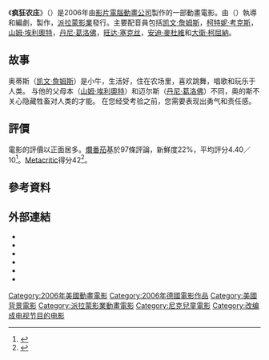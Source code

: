 {{Refimprove|time=2021-01-23T09:57:18+00:00}}
{{noteTA
|G1=Movie
|G2=Show
|1=zh-cn:疯狂农庄;zh-tw:瘋狂農莊：動物也開趴;
}}
{{Infobox film
| name = 疯狂农庄
| original_name = {{lang|en|''Barnyard''}}
| director = [[史蒂夫·欧德科克|史蒂夫·欧德科克]]
| producer = {{plainlist|
* 史蒂夫·欧德科克
* 保罗·马歇尔
}}
| writer = 史蒂夫·欧德科克
| starring = {{plainlist|
* [[凯文·詹姆斯_(演员)|凯文·詹姆斯]]
* [[柯特妮·考克斯|柯特妮·考克斯]]
* [[山姆·埃利奧特|山姆·埃利奧特]]
* [[丹尼·葛洛佛|丹尼·葛洛佛]]
* [[旺达·塞克丝|旺达·塞克丝]]
* [[安迪·麥杜維|安迪·麥杜維]]
* [[大衛·柯屈納|大衛·柯屈納]]
}}
| music = [[約翰·戴柏尼|約翰·戴柏尼]]
| editing = {{plainlist|
* 保罗·D·卡尔德
* [[比利·韋伯|比利·韋伯]]
}}
| studio = O Entertainment<ref name="AFIBarnyard">{{cite web|url=https://catalog.afi.com/Film/63712-BARNYARD|title=Detail view of Movies Page|website=www.afi.com|access-date=2021-01-06|archive-date=2020-11-28|archive-url=https://web.archive.org/web/20201128044855/https://catalog.afi.com/Film/63712-BARNYARD|dead-url=no}}</ref> 
| distributor = {{plainlist|
* [[派拉蒙影業|派拉蒙影業]]<ref name="AFIBarnyard" />
* [[尼克電影公司|尼克電影公司]]<ref name="AFIBarnyard" />
}}
| released = {{Film date|2006|8|4|美国|ref1=<ref name="AFIBarnyard" />|2006|10|05|德国}}
| runtime = 90分鐘
| country = {{plainlist|
* {{USA}}<ref name="AFIBarnyard" />
* {{GER}}<ref name="AFIBarnyard" />
}}
| language = [[英语|英语]]
| budget = $5100萬美元
| gross = $1.165億美元

}}
《'''疯狂农庄'''》（{{Lang|en|Barnyard}}）是2006年由[[影片電腦動畫公司|影片電腦動畫公司]]製作的一部動畫電影。由{{tsl|en|Steve Oedekerk|史蒂夫·欧德科克}}（{{lang-en|Steve Oedekerk}}）執導和編劇，{{tsl|en|Nickelodeon Movies|尼克電影公司}}製作，[[派拉蒙影業|派拉蒙影業]]發行。主要配音員包括[[凯文·詹姆斯_(演员)|凯文·詹姆斯]]，[[柯特妮·考克斯|柯特妮·考克斯]]，[[山姆·埃利奧特|山姆·埃利奧特]]，[[丹尼·葛洛佛|丹尼·葛洛佛]]，[[旺达·塞克丝|旺达·塞克丝]]，[[安迪·麥杜維|安迪·麥杜維]]和[[大衛·柯屈納|大衛·柯屈納]]。

==故事==
奥蒂斯（[[凯文·詹姆斯_(演员)|凯文·詹姆斯]]）是小牛，生活好，住在农场里，喜欢跳舞，唱歌和玩乐于人类。 与他的父母本（[[山姆·埃利奧特|山姆·埃利奧特]]）和迈尔斯（[[丹尼·葛洛佛|丹尼·葛洛佛]]）不同，奥的斯不关心隐藏牲畜对人类的才能。 在您经受考验之前，您需要表现出勇气和责任感。

==評價==
電影的評價以正面居多。[[爛番茄|爛番茄]]基於97條評論，新鮮度22%，平均評分4.40／10<ref>{{Citation|title=Barnyard (2016)|url=https://www.rottentomatoes.com/m/barnyard_the_original_party_animals|accessdate=2021-01-06|archive-date=2020-08-09|archive-url=https://web.archive.org/web/20200809062031/https://www.rottentomatoes.com/m/barnyard_the_original_party_animals|dead-url=no}}</ref>。[[Metacritic|Metacritic]]得分42<ref>{{Citation|title=Barnyard|url=https://www.metacritic.com/movie/barnyard|accessdate=2021-01-06|archive-date=2017-12-09|archive-url=https://web.archive.org/web/20171209034954/http://www.metacritic.com/movie/barnyard|dead-url=no}}</ref>。

==參考資料==
<references/>

==外部連結==
* {{IMDb title|0414853}}
* {{Amg movie|314412}}
* {{bcdb title|69925}}
* {{Rotten Tomatoes|barnyard_the_original_party_animals}}
* {{Metacritic film|barnyard}}
* {{Mojo title|barnyard}}

{{DEFAULTSORT:Barnyard}}
[[Category:2006年美國動畫電影|Category:2006年美國動畫電影]]
[[Category:2006年德國電影作品|Category:2006年德國電影作品]]
[[Category:美國背景電影|Category:美國背景電影]]
[[Category:派拉蒙影業動畫電影|Category:派拉蒙影業動畫電影]]
[[Category:尼克兒童電影|Category:尼克兒童電影]]
[[Category:改编成电视节目的电影|Category:改编成电视节目的电影]]